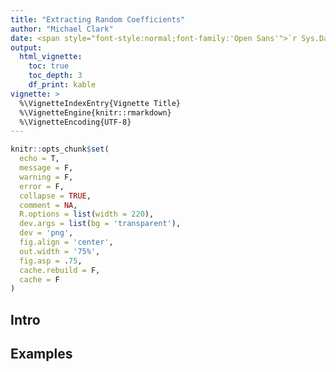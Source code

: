 ```yaml
---
title: "Extracting Random Coefficients"
author: "Michael Clark"
date: <span style="font-style:normal;font-family:'Open Sans'">`r Sys.Date()`</span>
output:
  html_vignette:
    toc: true
    toc_depth: 3
    df_print: kable
vignette: >
  %\VignetteIndexEntry{Vignette Title}
  %\VignetteEngine{knitr::rmarkdown}
  %\VignetteEncoding{UTF-8}
---
```


```r
knitr::opts_chunk$set(
  echo = T,
  message = F,
  warning = F,
  error = F,
  collapse = TRUE,
  comment = NA,
  R.options = list(width = 220),
  dev.args = list(bg = 'transparent'),
  dev = 'png',
  fig.align = 'center',
  out.width = '75%',
  fig.asp = .75,
  cache.rebuild = F,
  cache = F
)
```




## Intro

## Examples
